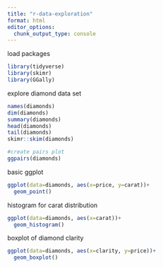 ```yaml
---
title: "r-data-exploration"
format: html
editor_options: 
  chunk_output_type: console
---
```

load packages
```r
library(tidyverse)
library(skimr)
library(GGally)
```
explore diamond data set
```r
names(diamonds)
dim(diamonds)
summary(diamonds)
head(diamonds)
tail(diamonds)
skimr::skim(diamonds)

#create pairs plot
ggpairs(diamonds)
```
basic ggplot
```r
ggplot(data=diamonds, aes(x=price, y=carat))+
  geom_point()
```
histogram for carat distribution
```r
ggplot(data=diamonds, aes(x=carat))+
  geom_histogram()
```
boxplot of diamond clarity
```r
ggplot(data=diamonds, aes(x=clarity, y=price))+
  geom_boxplot()
```





